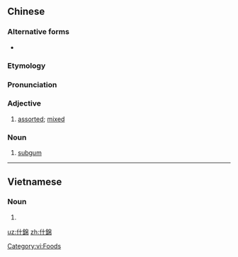 {{also|什锦}}
==Chinese==
{{zh-forms|s=什锦}}

===Alternative forms===
* {{zh-l|十錦}}

===Etymology===
{{rfe|lang=zh}}

===Pronunciation===
{{zh-pron
|m=shíjǐn
|c=sap6 gam2
|cat=a,n
}}

===Adjective===
{{zh-adj}}

# [[assorted]]; [[mixed]]

===Noun===
{{zh-noun}}

# [[subgum]] {{gloss|Cantonese dish}}

{{zh-cat|Foods}}

----

==Vietnamese==
{{vi-hantutab}}

===Noun===
{{vi-hantu}}

# {{han tu form of|thập cẩm|[[subgum]]}}

[[Category:vi:Foods]]

[[uz:什錦]]
[[zh:什錦]]